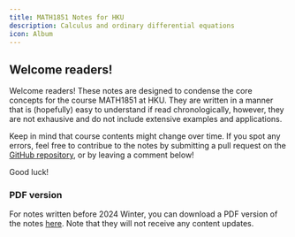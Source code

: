 ```yaml
---
title: MATH1851 Notes for HKU
description: Calculus and ordinary differential equations
icon: Album
---
```


## Welcome readers!

Welcome readers! These notes are designed to condense the core concepts for the course MATH1851 at HKU. They are written in a manner that is (hopefully) easy to understand if read chronologically, however, they are not exhausive and do not include extensive examples and applications.

Keep in mind that course contents might change over time. If you spot any errors, feel free to contribue to the notes by submitting a pull request on the [GitHub repository](https://github.com/EnhancedJax/notes.jaxtam.dev), or by leaving a comment below!

Good luck!

### PDF version

For notes written before 2024 Winter, you can download a PDF version of the notes [here](https://jaxtam.dev/notes/MATH1851). Note that they will not receive any content updates.
